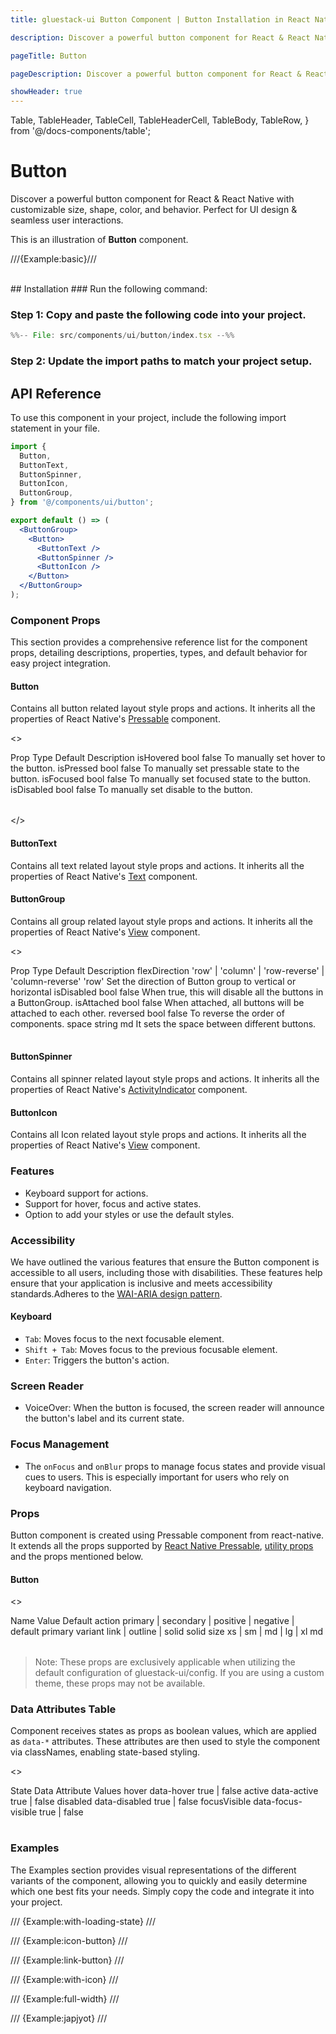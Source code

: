 ```yaml
---
title: gluestack-ui Button Component | Button Installation in React Native

description: Discover a powerful button component for React & React Native with customizable size, shape, color, and behavior. Perfect for UI design & seamless user interactions.

pageTitle: Button

pageDescription: Discover a powerful button component for React & React Native with customizable size, shape, color, and behavior. Perfect for UI design & seamless user interactions.

showHeader: true
---
```


  Table,
  TableHeader,
  TableCell,
  TableHeaderCell,
  TableBody,
  TableRow,
} from '@/docs-components/table';

# Button

Discover a powerful button component for React & React Native with customizable size, shape, color, and behavior. Perfect for UI design & seamless user interactions.

This is an illustration of **Button** component.

///{Example:basic}///

<br />
## Installation



<Tabs>
<TabItem label="CLI">
### Run the following command:
<CodeBlock code={`${process.env.NEXT_PUBLIC_GLUESTACK_COMMAND || 'npx gluestack-ui'} add button`} language="bash" />
</TabItem>
<TabItem label="Manual">


### Step 1: Copy and paste the following code into your project.

```jsx
%%-- File: src/components/ui/button/index.tsx --%%
```

### Step 2: Update the import paths to match your project setup.

</TabItem>
</Tabs>

## API Reference

To use this component in your project, include the following import statement in your file.

```jsx
import {
  Button,
  ButtonText,
  ButtonSpinner,
  ButtonIcon,
  ButtonGroup,
} from '@/components/ui/button';
```

<AnatomyImage
  mobileUrl="https://i.imgur.com/64ja4mQ.png"
  webUrl="https://i.imgur.com/eLSw4hK.png"
  classNameStyle="aspect-[513/296] md:aspect-[736/228]"
/>

```jsx
export default () => (
  <ButtonGroup>
    <Button>
      <ButtonText />
      <ButtonSpinner />
      <ButtonIcon />
    </Button>
  </ButtonGroup>
);
```

### Component Props

This section provides a comprehensive reference list for the component props, detailing descriptions, properties, types, and default behavior for easy project integration.

#### Button

Contains all button related layout style props and actions. It inherits all the properties of React Native's [Pressable](https://reactnative.dev/docs/pressable) component.

<>

<Table>
  <TableBody>
    <TableRow>
      <TableHeaderCell>Prop</TableHeaderCell>
      <TableHeaderCell>Type</TableHeaderCell>
      <TableHeaderCell>Default</TableHeaderCell>
      <TableHeaderCell>Description</TableHeaderCell>
    </TableRow>
    <TableRow>
      <TableCell>
        <InlineCode>isHovered</InlineCode>
      </TableCell>
      <TableCell>bool</TableCell>
      <TableCell>false</TableCell>
      <TableCell>To manually set hover to the button.</TableCell>
    </TableRow>
    <TableRow>
      <TableCell>
        <InlineCode>isPressed</InlineCode>
      </TableCell>
      <TableCell>bool</TableCell>
      <TableCell>false</TableCell>
      <TableCell>To manually set pressable state to the button.</TableCell>
    </TableRow>
    <TableRow>
      <TableCell>
        <InlineCode>isFocused</InlineCode>
      </TableCell>
      <TableCell>bool</TableCell>
      <TableCell>false</TableCell>
      <TableCell>To manually set focused state to the button.</TableCell>
    </TableRow>
    <TableRow>
      <TableCell>
        <InlineCode>isDisabled</InlineCode>
      </TableCell>
      <TableCell>bool</TableCell>
      <TableCell>false</TableCell>
      <TableCell>To manually set disable to the button.</TableCell>
    </TableRow>
  </TableBody>
</Table>

</>

#### ButtonText

Contains all text related layout style props and actions. It inherits all the properties of React Native's [Text](https://reactnative.dev/docs/text) component.

#### ButtonGroup

Contains all group related layout style props and actions. It inherits all the properties of React Native's [View](https://reactnative.dev/docs/view) component.

<>
  <Table>
    <TableHeader>
      <TableRow>
        <TableHeaderCell>Prop</TableHeaderCell>
        <TableHeaderCell>Type</TableHeaderCell>
        <TableHeaderCell>Default</TableHeaderCell>
        <TableHeaderCell>Description</TableHeaderCell>
      </TableRow>
    </TableHeader>
    <TableBody>
      <TableRow>
        <TableCell>
          <InlineCode>flexDirection</InlineCode>
        </TableCell>
        <TableCell>
          'row' | 'column' | 'row-reverse' | 'column-reverse'
        </TableCell>
        <TableCell>'row'</TableCell>
        <TableCell>
          Set the direction of Button group to vertical or horizontal
        </TableCell>
      </TableRow>
      <TableRow>
        <TableCell>
          <InlineCode>isDisabled</InlineCode>
        </TableCell>
        <TableCell>bool</TableCell>
        <TableCell>false</TableCell>
        <TableCell>
          When true, this will disable all the buttons in a ButtonGroup.
        </TableCell>
      </TableRow>
      <TableRow>
        <TableCell>
          <InlineCode>isAttached</InlineCode>
        </TableCell>
        <TableCell>bool</TableCell>
        <TableCell>false</TableCell>
        <TableCell>
          When attached, all buttons will be attached to each other.
        </TableCell>
      </TableRow>
      <TableRow>
        <TableCell>
          <InlineCode>reversed</InlineCode>
        </TableCell>
        <TableCell>bool</TableCell>
        <TableCell>false</TableCell>
        <TableCell>To reverse the order of components.</TableCell>
      </TableRow>
      <TableRow>
        <TableCell>
          <InlineCode>space</InlineCode>
        </TableCell>
        <TableCell>string</TableCell>
        <TableCell>md</TableCell>
        <TableCell>It sets the space between different buttons.</TableCell>
      </TableRow>
    </TableBody>
  </Table>
</>

#### ButtonSpinner

Contains all spinner related layout style props and actions.
It inherits all the properties of React Native's [ActivityIndicator](https://reactnative.dev/docs/activityindicator) component.

#### ButtonIcon

Contains all Icon related layout style props and actions. It inherits all the properties of React Native's [View](https://reactnative.dev/docs/view) component.

### Features

- Keyboard support for actions.
- Support for hover, focus and active states.
- Option to add your styles or use the default styles.

### Accessibility

We have outlined the various features that ensure the Button component is accessible to all users, including those with disabilities. These features help ensure that your application is inclusive and meets accessibility standards.Adheres to the [WAI-ARIA design pattern](https://www.w3.org/WAI/ARIA/apg/patterns/button/).

#### Keyboard

- `Tab`: Moves focus to the next focusable element.
- `Shift + Tab`: Moves focus to the previous focusable element.
- `Enter`: Triggers the button's action.

### Screen Reader

- VoiceOver: When the button is focused, the screen reader will announce the button's label and its current state.

### Focus Management

- The `onFocus` and `onBlur` props to manage focus states and provide visual cues to users. This is especially important for users who rely on keyboard navigation.

### Props

Button component is created using Pressable component from react-native. It extends all the props supported by [React Native Pressable](https://reactnative.dev/docs/pressable#props), [utility props](/ui/docs/styling/utility-and-sx-props) and the props mentioned below.

#### Button

<>
  <Table>
    <TableHeader>
      <TableRow>
        <TableHeaderCell>Name</TableHeaderCell>
        <TableHeaderCell>Value</TableHeaderCell>
        <TableHeaderCell>Default</TableHeaderCell>
      </TableRow>
    </TableHeader>
    <TableBody>
      <TableRow>
        <TableCell>
          <InlineCode>action</InlineCode>
        </TableCell>
        <TableCell>
          primary | secondary | positive | negative | default
        </TableCell>
        <TableCell>primary</TableCell>
      </TableRow>
      <TableRow>
        <TableCell>
          <InlineCode>variant</InlineCode>
        </TableCell>
        <TableCell>link | outline | solid</TableCell>
        <TableCell>solid</TableCell>
      </TableRow>
      <TableRow>
        <TableCell>
          <InlineCode>size</InlineCode>
        </TableCell>
        <TableCell>xs | sm | md | lg | xl</TableCell>
        <TableCell>md</TableCell>
      </TableRow>
    </TableBody>
  </Table>
</>

> Note: These props are exclusively applicable when utilizing the default configuration of gluestack-ui/config. If you are using a custom theme, these props may not be available.

### Data Attributes Table

Component receives states as props as boolean values, which are applied as `data-*` attributes. These attributes are then used to style the component via classNames, enabling state-based styling.

<>
  <Table>
    <TableHeader>
      <TableRow>
        <TableHeaderCell>State</TableHeaderCell>
        <TableHeaderCell>Data Attribute</TableHeaderCell>
        <TableHeaderCell>Values</TableHeaderCell>
      </TableRow>
    </TableHeader>
    <TableBody>
      <TableRow>
        <TableCell>
          <InlineCode>hover</InlineCode>
        </TableCell>
        <TableCell>data-hover</TableCell>
        <TableCell>
          <InlineCode>true | false</InlineCode>
        </TableCell>
      </TableRow>
      <TableRow>
        <TableCell>
          <InlineCode>active</InlineCode>
        </TableCell>
        <TableCell>data-active</TableCell>
        <TableCell>
          <InlineCode>true | false</InlineCode>
        </TableCell>
      </TableRow>
      <TableRow>
        <TableCell>
          <InlineCode>disabled</InlineCode>
        </TableCell>
        <TableCell>data-disabled</TableCell>
        <TableCell>
          <InlineCode>true | false</InlineCode>
        </TableCell>
      </TableRow>
      <TableRow>
        <TableCell>
          <InlineCode>focusVisible</InlineCode>
        </TableCell>
        <TableCell>data-focus-visible</TableCell>
        <TableCell>
          <InlineCode>true | false</InlineCode>
        </TableCell>
      </TableRow>
    </TableBody>
  </Table>
</>

### Examples

The Examples section provides visual representations of the different variants of the component, allowing you to quickly and easily determine which one best fits your needs. Simply copy the code and integrate it into your project.

/// {Example:with-loading-state} ///

/// {Example:icon-button} ///

/// {Example:link-button} ///

/// {Example:with-icon} ///

/// {Example:full-width} ///

/// {Example:japjyot} ///
